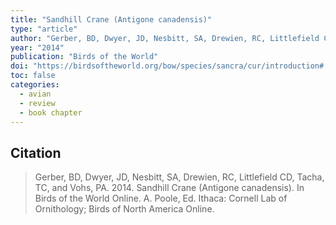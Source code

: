 ```yaml
---
title: "Sandhill Crane (Antigone canadensis)"
type: "article"
author: "Gerber, BD, Dwyer, JD, Nesbitt, SA, Drewien, RC, Littlefield CD, Tacha, TC, and Vohs, PA. "
year: "2014"
publication: "Birds of the World"
doi: "https://birdsoftheworld.org/bow/species/sancra/cur/introduction#:~:text=Sandhill%20Cranes%20are%20heavy%20bodied,and%20other%20fresh%20water%20bodies."
toc: false
categories:
  - avian
  - review
  - book chapter
---
```


## Citation 

> Gerber, BD, Dwyer, JD, Nesbitt, SA, Drewien, RC, Littlefield CD, Tacha, TC, and Vohs, PA. 2014. Sandhill Crane (Antigone canadensis). In Birds of the World Online. A. Poole, Ed. Ithaca: Cornell Lab of Ornithology; Birds of North America Online.



